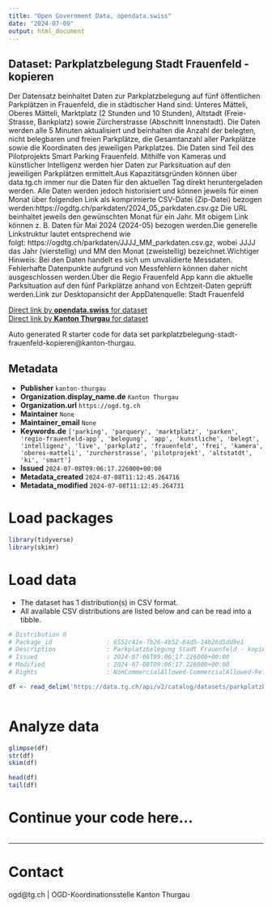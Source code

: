 ```yaml
---
title: "Open Government Data, opendata.swiss"
date: "2024-07-09"
output: html_document
---
```


## Dataset: Parkplatzbelegung Stadt Frauenfeld - kopieren

Der Datensatz beinhaltet Daten zur Parkplatzbelegung auf fünf öffentlichen Parkplätzen in Frauenfeld, die in städtischer Hand sind: Unteres Mätteli, Oberes Mätteli, Marktplatz (2 Stunden und 10 Stunden), Altstadt (Freie-Strasse, Bankplatz) sowie Zürcherstrasse (Abschnitt Innenstadt). Die Daten werden alle 5 Minuten aktualisiert und beinhalten die Anzahl der belegten, nicht belegbaren und freien Parkplätze, die Gesamtanzahl aller Parkplätze sowie die Koordinaten des jeweiligen Parkplatzes. Die Daten sind Teil des Pilotprojekts Smart Parking Frauenfeld. Mithilfe von Kameras und künstlicher Intelligenz werden hier Daten zur Parksituation auf den jeweiligen Parkplätzen ermittelt.Aus Kapazitätsgründen können über data.tg.ch immer nur die Daten für den aktuellen Tag direkt heruntergeladen werden. Alle Daten werden jedoch historisiert und können jeweils für einen Monat über folgenden Link als komprimierte CSV-Datei (Zip-Datei) bezogen werden:https://ogdtg.ch/parkdaten/2024_05_parkdaten.csv.gz Die URL beinhaltet jeweils den gewünschten Monat für ein Jahr. Mit obigem Link können z. B. Daten für Mai 2024 (2024-05) bezogen werden.Die generelle Linkstruktur lautet entsprechend wie folgt: https://ogdtg.ch/parkdaten/JJJJ_MM_parkdaten.csv.gz, wobei JJJJ das Jahr (vierstellig) und MM den Monat (zweistellig) bezeichnet.Wichtiger Hinweis: Bei den Daten handelt es sich um unvalidierte Messdaten. Fehlerhafte Datenpunkte aufgrund von Messfehlern können daher nicht ausgeschlossen werden.Über die Regio Frauenfeld App kann die aktuelle Parksituation auf den fünf Parkplätze anhand von Echtzeit-Daten geprüft werden.Link
zur Desktopansicht der AppDatenquelle: Stadt Frauenfeld

[Direct link by **opendata.swiss** for dataset](https://opendata.swiss/de/dataset/parkplatzbelegung-stadt-frauenfeld-kopieren)<br>
[Direct link by **Kanton Thurgau** for dataset](https://data.tg.ch/explore/dataset/parkplatzbelegung-stadt-frauenfeld-kopieren/)

Auto generated R starter code for data set parkplatzbelegung-stadt-frauenfeld-kopieren@kanton-thurgau.

## Metadata

- **Publisher** `kanton-thurgau`
- **Organization.display_name.de** `Kanton Thurgau`
- **Organization.url** `https://ogd.tg.ch`
- **Maintainer** `None`
- **Maintainer_email** `None`
- **Keywords.de** `['parking', 'parquery', 'marktplatz', 'parken', 'regio-frauenfeld-app', 'belegung', 'app', 'kunstliche', 'belegt', 'intelligenz', 'live', 'parkplatz', 'frauenfeld', 'frei', 'kamera', 'oberes-matteli', 'zurcherstrasse', 'pilotprojekt', 'altstatdt', 'ki', 'smart']`
- **Issued** `2024-07-08T09:06:17.226000+00:00`
- **Metadata_created** `2024-07-08T11:12:45.264716`
- **Metadata_modified** `2024-07-08T11:12:45.264731`


# Load packages

```r

library(tidyverse)
library(skimr)

```

# Load data

-   The dataset has 1 distribution(s) in CSV format.
-   All available CSV distributions are listed below and can be read into a tibble.

```r

# Distribution 0
# Package_id               : 6552c41e-7b26-4b52-84d5-14b26d5dd9e1
# Description              : Parkplatzbelegung Stadt Frauenfeld - kopieren (csv)
# Issued                   : 2024-07-08T09:06:17.226000+00:00
# Modified                 : 2024-07-08T09:06:17.226000+00:00
# Rights                   : NonCommercialAllowed-CommercialAllowed-ReferenceRequired

df <- read_delim('https://data.tg.ch/api/v2/catalog/datasets/parkplatzbelegung-stadt-frauenfeld-kopieren/exports/csv')



```

# Analyze data

```r

glimpse(df)
str(df)
skim(df)

head(df)
tail(df)

```

# Continue your code here...

```r

```

------------------------------------------------------------------------

# Contact

ogd@tg.ch | OGD-Koordinationsstelle Kanton Thurgau

